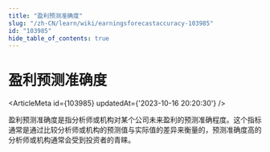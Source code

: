 ```yaml
---
title: "盈利预测准确度"
slug: "/zh-CN/learn/wiki/earningsforecastaccuracy-103985"
id: "103985"
hide_table_of_contents: true
---
```



<Breadcrumbs current="盈利预测准确度" />

# 盈利预测准确度

<ArticleMeta id={103985} updatedAt={'2023-10-16 20:20:30'} />
<div className='border-solid border-b border-t-0 my-4 border-[var(--ifm-color-gray-300)]' />

盈利预测准确度是指分析师或机构对某个公司未来盈利的预测准确程度。这个指标通常是通过比较分析师或机构的预测值与实际值的差异来衡量的，预测准确度高的分析师或机构通常会受到投资者的青睐。
